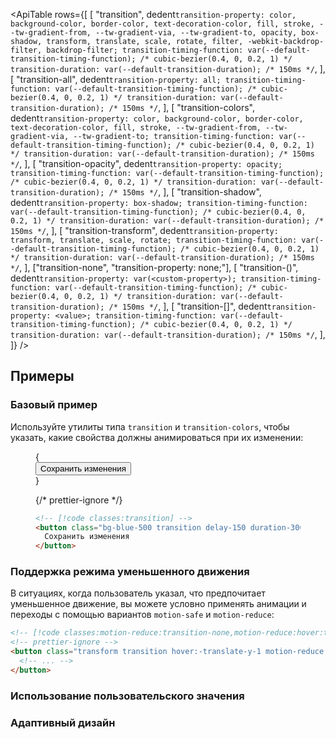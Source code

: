 

<ApiTable
  rows={[
    [
      "transition",
      dedent`
        transition-property: color, background-color, border-color, text-decoration-color, fill, stroke, --tw-gradient-from, --tw-gradient-via, --tw-gradient-to, opacity, box-shadow, transform, translate, scale, rotate, filter, -webkit-backdrop-filter, backdrop-filter;
        transition-timing-function: var(--default-transition-timing-function); /* cubic-bezier(0.4, 0, 0.2, 1) */
        transition-duration: var(--default-transition-duration); /* 150ms */
      `,
    ],
    [
      "transition-all",
      dedent`
        transition-property: all;
        transition-timing-function: var(--default-transition-timing-function); /* cubic-bezier(0.4, 0, 0.2, 1) */
        transition-duration: var(--default-transition-duration); /* 150ms */
      `,
    ],
    [
      "transition-colors",
      dedent`
        transition-property: color, background-color, border-color, text-decoration-color, fill, stroke, --tw-gradient-from, --tw-gradient-via, --tw-gradient-to;
        transition-timing-function: var(--default-transition-timing-function); /* cubic-bezier(0.4, 0, 0.2, 1) */
        transition-duration: var(--default-transition-duration); /* 150ms */
      `,
    ],
    [
      "transition-opacity",
      dedent`
        transition-property: opacity;
        transition-timing-function: var(--default-transition-timing-function); /* cubic-bezier(0.4, 0, 0.2, 1) */
        transition-duration: var(--default-transition-duration); /* 150ms */
      `,
    ],
    [
      "transition-shadow",
      dedent`
        transition-property: box-shadow;
        transition-timing-function: var(--default-transition-timing-function); /* cubic-bezier(0.4, 0, 0.2, 1) */
        transition-duration: var(--default-transition-duration); /* 150ms */
      `,
    ],
    [
      "transition-transform",
      dedent`
        transition-property: transform, translate, scale, rotate;
        transition-timing-function: var(--default-transition-timing-function); /* cubic-bezier(0.4, 0, 0.2, 1) */
        transition-duration: var(--default-transition-duration); /* 150ms */
      `,
    ],
    ["transition-none", "transition-property: none;"],
    [
      "transition-(<custom-property>)",
      dedent`
        transition-property: var(<custom-property>);
        transition-timing-function: var(--default-transition-timing-function); /* cubic-bezier(0.4, 0, 0.2, 1) */
        transition-duration: var(--default-transition-duration); /* 150ms */
      `,
    ],
    [
      "transition-[<value>]",
      dedent`
        transition-property: <value>;
        transition-timing-function: var(--default-transition-timing-function); /* cubic-bezier(0.4, 0, 0.2, 1) */
        transition-duration: var(--default-transition-duration); /* 150ms */
      `,
    ],
  ]}
/>

## Примеры

### Базовый пример

Используйте утилиты типа `transition` и `transition-colors`, чтобы указать, какие свойства должны анимироваться при их изменении:

<Figure hint="Наведите курсор на кнопку, чтобы увидеть ожидаемое поведение">

<Example>
  {
    <div className="flex justify-around text-sm leading-6 font-bold text-white">
      <button className="rounded-md bg-blue-500 px-4 py-2 text-sm font-semibold text-white delay-150 duration-300 ease-in-out hover:-translate-y-1 hover:scale-110 hover:bg-indigo-500">
        Сохранить изменения
      </button>
    </div>
  }
</Example>

{/* prettier-ignore */}
```html
<!-- [!code classes:transition] -->
<button class="bg-blue-500 transition delay-150 duration-300 ease-in-out hover:-translate-y-1 hover:scale-110 hover:bg-indigo-500 ...">
  Сохранить изменения
</button>
```

</Figure>

### Поддержка режима уменьшенного движения

В ситуациях, когда пользователь указал, что предпочитает уменьшенное движение, вы можете условно применять анимации и переходы с помощью вариантов `motion-safe` и `motion-reduce`:

```html
<!-- [!code classes:motion-reduce:transition-none,motion-reduce:hover:transform-none] -->
<!-- prettier-ignore -->
<button class="transform transition hover:-translate-y-1 motion-reduce:transition-none motion-reduce:hover:transform-none ...">
  <!-- ... -->
</button>
```

### Использование пользовательского значения

<UsingACustomValue
  element="button"
  utility="transition"
  value="height"
  name="transition properties"
  variable="properties"
/>

### Адаптивный дизайн

<ResponsiveDesign
  element="button"
  property="transition-property"
  defaultClass="transition-none"
  featuredClass="transition-all"
/>
